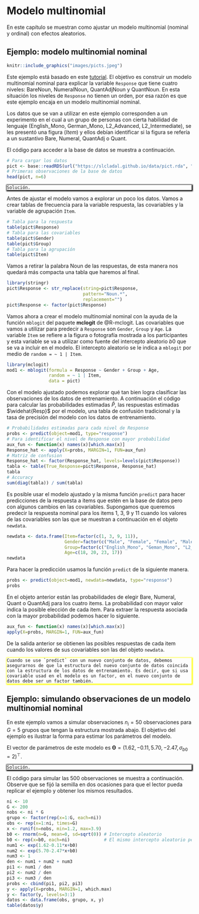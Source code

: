 # Modelo multinomial {#multinomial}

En este capítulo se muestran como ajustar un modelo multinomial (nominal y ordinal) con efectos aleatorios.

## Ejemplo: modelo multinomial nominal {-}

```r
knitr::include_graphics("images/picts.jpeg")
```

Este ejemplo está basado en este [tutorial](https://ladal.edu.au/regression.html#Mixed-Effects_Multinomial_Regression). El objetivo es construir un modelo multinomial nominal para explicar la variable `Response` que tiene cuatro niveles: BareNoun, NumeralNoun, QuantAdjNoun y QuantNoun. En esta situación los niveles de `Response` no tienen un orden, por esa razón es que este ejemplo encaja en un modelo multinomial nominal.

Los datos que se van a utilizar en este ejemplo corresponden a un experimento en el cual a un grupo de personas con cierta habilidad de lenguaje (English_Mono, German_Mono, L2_Advanced, L2_Intermediate), se les presentó una figura (_Item_) y ellos debían identificar si la figura se refería a un sustantivo Bare, Numeral, QuantAdj o Quant.

El código para acceder a la base de datos se muestra a continuación.

```r
# Para cargar los datos
pict <- base::readRDS(url("https://slcladal.github.io/data/pict.rda", "rb"))
# Primeras observaciones de la base de datos
head(pict, n=6)
```

<div style="-moz-box-shadow: 1px 1px 3px 2px #000000;
  -webkit-box-shadow: 1px 1px 3px 2px #000000;
  box-shadow:         1px 1px 3px 2px #000000;">

```block2
Solución.
```

</div>

Antes de ajustar el modelo vamos a explorar un poco los datos. Vamos a crear tablas de frecuencia para la variable respuesta, las covariables y la variable de agrupación `Item`.

```r
# Tabla para la respuesta
table(pict$Response)
# Tabla para las covariables
table(pict$Gender)
table(pict$Group)
# Tabla para la agrupación
table(pict$Item)
```

Vamos a retirar la palabra Noun de las respuestas, de esta manera nos quedará más compacta una tabla que haremos al final.

```r
library(stringr)
pict$Response <- str_replace(string=pict$Response, 
                             pattern="Noun.*", 
                             replacement="")
pict$Response <- factor(pict$Response)
```


Vamos ahora a crear el modelo multinomial nominal con la ayuda de la función `mblogit` del paquete **mclogit** de @R-mclogit. Las covariables que vamos a utilizar para predecir a `Response` son `Gender`, `Group` y `Age`. La variable `Item` se refiere a la figura o fotografía mostrada a los participantes y esta variable se va a utilizar como fuente del intercepto aleatorio $b0$ que se va a incluir en el modelo. El intercepto aleatorio se le indica a `mblogit` por medio de `random = ~ 1 | Item`.

```r
library(mclogit)
mod1 <- mblogit(formula = Response ~ Gender + Group + Age, 
                random = ~ 1 | Item, 
                data = pict)
```

Con el modelo ajustado podemos explorar qué tan bien logra clasificar las observaciones de los datos de entrenamiento. A continuación el código para calcular las probabilidades estimadas $\hat{P}$, las respuestas estimadas $\widehat{Resp}$ por el modelo, una tabla de confusión tradicional y la tasa de precisión del modelo con los datos de entrenamiento.

```r
# Probabilidades estimadas para cada nivel de Response
probs <- predict(object=mod1, type="response")
# Para identificar el nivel de Response con mayor probabilidad
aux_fun <- function(x) names(x)[which.max(x)]
Response_hat <- apply(X=probs, MARGIN=1, FUN=aux_fun)
# Matriz de confusion
Response_hat <- factor(Response_hat, levels=levels(pict$Response))
tabla <- table(True_Response=pict$Response, Response_hat)
tabla
# Accuracy
sum(diag(tabla)) / sum(tabla)
```

Es posible usar el modelo ajustado y la misma función `predict` para hacer predicciones de la respuesta a items que estén en la base de datos pero con algunos cambios en las covariables. Supongamos que queremos predecir la respuesta nominal para los items 1, 3, 9 y 11 cuando los valores de las covariables son las que se muestran a continuación en el objeto `newdata`.

```r
newdata <- data.frame(Item=factor(c(1, 3, 9, 11)), 
                      Gender=factor(c("Male", "Female", "Female", "Male")),
                      Group=factor(c("English_Mono", "Geman_Mono", "L2_Advanced", "L2_Intermediate")),
                      Age=c(18, 20, 23, 17))
newdata
```

Para hacer la predicción usamos la función `predict` de la siguiente manera.

```r
probs <- predict(object=mod1, newdata=newdata, type="response")
probs
```

En el objeto anterior están las probabilidades de elegir Bare, Numeral, Quant o QuantAdj para los cuatro items. La probabilidad con mayor valor indica la posible elección de cada item. Para extraer la respuesta asociada con la mayor probabilidad podemos hacer lo siguiente.

```r
aux_fun <- function(x) names(x)[which.max(x)]
apply(X=probs, MARGIN=1, FUN=aux_fun)
```

De la salida anterior se obtienen las posibles respuestas de cada item cuando los valores de sus covariables son las del objeto `newdata`.

<div style="-moz-box-shadow: 1px 1px 3px 2px #ffff00;
  -webkit-box-shadow: 1px 1px 3px 2px #ffff00;
  box-shadow:         1px 1px 3px 2px #ffff00;">

```block2
Cuando se use `predict` con un nuevo conjunto de datos, debemos asegurarnos de que la estructura del nuevo conjunto de datos coincida con la estructura de los datos de entrenamiento. Es decir, que si usa covariable usad en el modelo es un factor, en el nuevo conjunto de datos debe ser un factor también.
```

</div>


## Ejemplo: simulando observaciones de un modelo multinomial nominal {-}
En este ejemplo vamos a simular observaciones $n_i=50$ observaciones para $G=5$ grupos que tengan la estructura mostrada abajo. El objetivo del ejemplo es ilustrar la forma para estimar los parámetros del modelo.

\begin{align*} 
y_{ij} | b_0 &\sim  Multinomial(\left\lbrace 1, 2, 3 \right\rbrace, \left\lbrace \pi_1, \pi_2, \pi_3 \right\rbrace) \\ 
\pi_{1i} &= \frac{e^{1.62-0.11x_{ij}+b0}}{1+e^{1.62-0.11x_{ij}+b0}+e^{5.70.2.47x_{ij}+b0}} \\
\pi_{2i} &= \frac{e^{5.70-2.47x_{ij}+b0}}{1+e^{1.62-0.11x_{ij}+b0}+e^{5.70-2.47x_{ij}+b0}} \\
\pi_{3i} &= \frac{1}{1+e^{1.62-0.11x_{ij}+b0}+e^{5.70-0.2.47x_{ij}+b0}} \\
b_{0} &\sim N(0, \sigma^2_{b0}=4) \\
x_{ij} &\sim U(1, 4)
\end{align*}

El vector de parámetros de este modelo es $\boldsymbol{\Theta}=(1.62, -0.11, 5.70, -2.47, \sigma_{b0}=2)^\top$.

<div style="-moz-box-shadow: 1px 1px 3px 2px #000000;
  -webkit-box-shadow: 1px 1px 3px 2px #000000;
  box-shadow:         1px 1px 3px 2px #000000;">

```block2
Solución.
```

</div>

El código para simular las 500 observaciones se muestra a continuación. Observe que se fijó la semilla en dos ocasiones para que el lector pueda replicar el ejemplo y obtener los mismos resultados.

```r
ni <- 10
G <- 200
nobs <- ni * G
grupo <- factor(rep(x=1:G, each=ni))
obs <- rep(x=1:ni, times=G)
x <- runif(n=nobs, min=1.2, max=3.9)
b0 <- rnorm(n=G, mean=0, sd=sqrt(0)) # Intercepto aleatorio
b0 <- rep(x=b0, each=ni)             # El mismo intercepto aleatorio pero repetido
num1 <- exp(1.62-0.11*x+b0)
num2 <- exp(5.70-2.47*x+b0)
num3 <- 1
den <- num1 + num2 + num3
pi1 <- num1 / den
pi2 <- num2 / den
pi3 <- num3 / den
probs <- cbind(pi1, pi2, pi3)
y <- apply(X=probs, MARGIN=1, which.max)
y <- factor(y, levels=3:1)
datos <- data.frame(obs, grupo, x, y)
table(datos$y)
```
